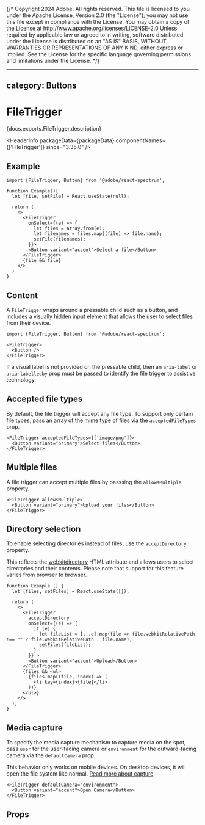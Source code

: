 {/* Copyright 2024 Adobe. All rights reserved.
This file is licensed to you under the Apache License, Version 2.0 (the "License");
you may not use this file except in compliance with the License. You may obtain a copy
of the License at http://www.apache.org/licenses/LICENSE-2.0
Unless required by applicable law or agreed to in writing, software distributed under
the License is distributed on an "AS IS" BASIS, WITHOUT WARRANTIES OR REPRESENTATIONS
OF ANY KIND, either express or implied. See the License for the specific language
governing permissions and limitations under the License. */}



---
category: Buttons
---

# FileTrigger

<PageDescription>{docs.exports.FileTrigger.description}</PageDescription>

<HeaderInfo
  packageData={packageData}
  componentNames={['FileTrigger']}
  since="3.35.0" />

## Example

```tsx example
import {FileTrigger, Button} from '@adobe/react-spectrum';

function Example(){
  let [file, setFile] = React.useState(null);

  return (
    <>
      <FileTrigger
        onSelect={(e) => {
          let files = Array.from(e);
          let filenames = files.map((file) => file.name);
          setFile(filenames);
        }}>
        <Button variant="accent">Select a file</Button>
      </FileTrigger>
      {file && file}
    </>
  )
}
```

## Content

A `FileTrigger` wraps around a pressable child such as a button, and includes a visually hidden input element that allows the user to select files from their device.

```tsx
import {FileTrigger, Button} from '@adobe/react-spectrum';

<FileTrigger>
  <Button />
</FileTrigger>
```

If a visual label is not provided on the pressable child, then an `aria-label` or `aria-labelledby` prop must be passed to identify the file trigger to assistive technology.

## Accepted file types

By default, the file trigger will accept any file type. To support only certain file types, pass an array of the [mime type](https://developer.mozilla.org/en-US/docs/Web/HTTP/Basics_of_HTTP/MIME_types/Common_types) of files via the `acceptedFileTypes` prop.

```tsx example
<FileTrigger acceptedFileTypes={['image/png']}>
  <Button variant="primary">Select files</Button>
</FileTrigger>
```

## Multiple files

A file trigger can accept multiple files by passsing the `allowsMultiple` property.

```tsx example
<FileTrigger allowsMultiple>
  <Button variant="primary">Upload your files</Button>
</FileTrigger>
```

## Directory selection

To enable selecting directories instead of files, use the `acceptDirectory` property.

This reflects the [webkitdirectory](https://developer.mozilla.org/en-US/docs/Web/API/HTMLInputElement/webkitdirectory) HTML attribute and allows users to select directories and their contents. Please note that support for this feature varies from browser to browser.


```tsx example
function Example () {
  let [files, setFiles] = React.useState([]);

  return (
    <>
      <FileTrigger
        acceptDirectory
        onSelect={(e) => {
          if (e) {
            let fileList = [...e].map(file => file.webkitRelativePath !== "" ? file.webkitRelativePath : file.name);
            setFiles(fileList);
          }
        }} >
        <Button variant="accent">Upload</Button>
      </FileTrigger>
      {files && <ul>
        {files.map((file, index) => (
          <li key={index}>{file}</li>
        ))}
      </ul>}
    </>
  );
}
```

## Media capture

To specify the media capture mechanism to capture media on the spot, pass `user` for the user-facing camera or `environment` for the outward-facing camera via the `defaultCamera` prop.

This behavior only works on mobile devices. On desktop devices, it will open the file system like normal. [Read more about capture](https://developer.mozilla.org/en-US/docs/Web/HTML/Attributes/capture).

```tsx example
<FileTrigger defaultCamera="environment">
  <Button variant="accent">Open Camera</Button>
</FileTrigger>
````

## Props

<PropTable component={docs.exports.FileTrigger} links={docs.links} />
